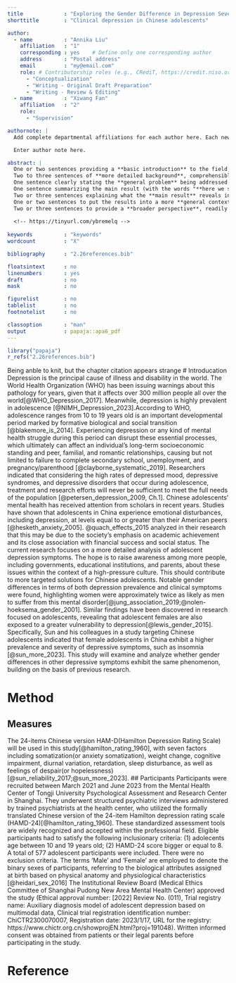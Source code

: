 ```yaml
---
title             : "Exploring the Gender Difference in Depression Severity and Symptoms in Chinese Adolescents"
shorttitle        : "Clinical depression in Chinese adolescents"

author: 
  - name          : "Annika Liu"
    affiliation   : "1"
    corresponding : yes    # Define only one corresponding author
    address       : "Postal address"
    email         : "my@email.com"
    role: # Contributorship roles (e.g., CRediT, https://credit.niso.org/)
      - "Conceptualization"
      - "Writing - Original Draft Preparation"
      - "Writing - Review & Editing"
  - name          : "Xiwang Fan"
    affiliation   : "2"
    role:
      - "Supervision"

authornote: |
  Add complete departmental affiliations for each author here. Each new line herein must be indented, like this line.

  Enter author note here.

abstract: |
  One or two sentences providing a **basic introduction** to the field,  comprehensible to a scientist in any discipline.
  Two to three sentences of **more detailed background**, comprehensible  to scientists in related disciplines.
  One sentence clearly stating the **general problem** being addressed by  this particular study.
  One sentence summarizing the main result (with the words "**here we show**" or their equivalent).
  Two or three sentences explaining what the **main result** reveals in direct comparison to what was thought to be the case previously, or how the  main result adds to previous knowledge.
  One or two sentences to put the results into a more **general context**.
  Two or three sentences to provide a **broader perspective**, readily comprehensible to a scientist in any discipline.
  
  <!-- https://tinyurl.com/ybremelq -->
  
keywords          : "keywords"
wordcount         : "X"

bibliography      : "2.26references.bib"

floatsintext      : no
linenumbers       : yes
draft             : no
mask              : no

figurelist        : no
tablelist         : no
footnotelist      : no

classoption       : "man"
output            : papaja::apa6_pdf
---
```


```r
library("papaja")
r_refs("2.26references.bib")
```

Being anble to knit, but the chapter citation appears strange
# Introducation
  Depression is the principal cause of illness and disability in the world. The World Health Organization (WHO) has been issuing warnings about this pathology for years, given that it affects over 300 million people all over the world[@WHO_Depression_2017]. Meanwhile, depression is highly prevalent in adolescence [@NIMH_Depression_2023].According to WHO, adolescence ranges from 10 to 19 years old is an important developmental period marked by formative biological and social transition [@blakemore_is_2014]. Experiencing depression or any kind of mental health struggle during this period can disrupt these essential processes, which ultimately can affect an individual’s long-term socioeconomic standing and peer, familial, and romantic relationships, causing but not limited to failure to complete secondary school, unemployment, and pregnancy/parenthood [@clayborne_systematic_2019]. Researchers indicated that considering the high rates of depressed mood, depressive syndromes, and depressive disorders that occur during adolescence, treatment and research efforts will never be sufficient to meet the full needs of the population [@petersen_depression_2009, Ch.1].
  Chinese adolescents' mental health has received attention from scholars in recent years. Studies have shown that adolescents in China experience emotional disturbances, including depression, at levels equal to or greater than their American peers [@hesketh_anxiety_2005]. @quach_effects_2015 analyzed in their research that this may be due to the society's emphasis on academic achievement and its close association with financial success and social status. The current research focuses on a more detailed analysis of adolescent depression symptoms. The hope is to raise awareness among more people, including governments, educational institutions, and parents, about these issues within the context of a high-pressure culture. This should contribute to more targeted solutions for Chinese adolescents.
  Notable gender differences in terms of both depression prevalence and clinical symptoms were found, highlighting women were approximately twice as likely as men to suffer from this mental disorder[@jung_association_2019;@nolen-hoeksema_gender_2001]. Similar findings have been discovered in research focused on adolescents, revealing that adolescent females are also exposed to a greater vulnerability to depression[@lewis_gender_2015]. Specifically, Sun and his colleagues in a study targeting Chinese adolescents indicated that female adolescents in China exhibit a higher prevalence and severity of depressive symptoms, such as insomnia [@sun_more_2023]. This study will examine and analyze whether gender differences in other depressive symptoms exhibit the same phenomenon, building on the basis of previous research.
  
# Method
## Measures
  The 24-items Chinese version HAM-D(Hamilton Depression Rating Scale) will be used in this study[@hamilton_rating_1960], with seven factors including somatization(or anxiety somatization), weight change, cognitive impairment, diurnal variation, retardation, sleep disturbance, as well as feelings of despair(or hopelessness)[@sun_reliability_2017;@sun_more_2023]. 
## Participants
  Participants were recruited between March 2021 and June 2023 from the Mental Health Center of Tongji University Psychological Assessment and Research Center in Shanghai. They underwent structured psychiatric interviews administered by trained psychiatrists at the health center, who utilized the formally translated Chinese version of the 24-item Hamilton depression rating scale (HAMD-24)[@hamilton_rating_1960]. These standardized assessment tools are widely recognized and accepted within the professional field. Eligible participants had to satisfy the following inclusionary criteria: (1) adolecents age between 10 and 19 years old; (2) HAMD-24 score bigger or equal to 8. A total of 577 adolescent participants were included. There were no exclusion criteria. The terms 'Male' and 'Female' are employed to denote the binary sexes of participants, referring to the biological attributes assigned at birth based on physical anatomy and physiological characteristics [@heidari_sex_2016] The Institutional Review Board (Medical Ethics Committee of Shanghai Pudong New Area Mental Health Center) approved the study (Ethical approval number: [2022] Review No. (011), Trial registry name: Auxiliary diagnosis model of adolescent depression based on multimodal data, Clinical trial registration identification number: ChiCTR2300070007, Registration date: 2023/1/17, URL for the registry: https://www.chictr.org.cn/showprojEN.html?proj=191048). Written informed consent was obtained from patients or their legal parents before participating in the study.


\newpage

# Reference
:::{#ref custom-style="Bibliography"}
:::

